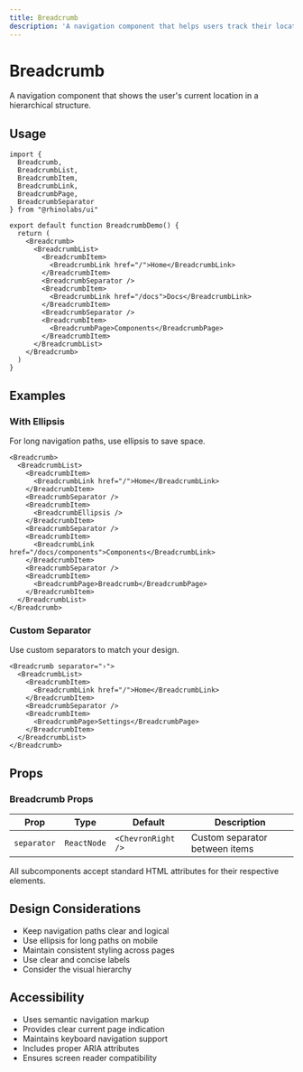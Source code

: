 ```yaml
---
title: Breadcrumb
description: 'A navigation component that helps users track their location within a hierarchy.'
---
```


# Breadcrumb

A navigation component that shows the user's current location in a hierarchical structure.

## Usage

```tsx
import { 
  Breadcrumb,
  BreadcrumbList,
  BreadcrumbItem,
  BreadcrumbLink,
  BreadcrumbPage,
  BreadcrumbSeparator
} from "@rhinolabs/ui"

export default function BreadcrumbDemo() {
  return (
    <Breadcrumb>
      <BreadcrumbList>
        <BreadcrumbItem>
          <BreadcrumbLink href="/">Home</BreadcrumbLink>
        </BreadcrumbItem>
        <BreadcrumbSeparator />
        <BreadcrumbItem>
          <BreadcrumbLink href="/docs">Docs</BreadcrumbLink>
        </BreadcrumbItem>
        <BreadcrumbSeparator />
        <BreadcrumbItem>
          <BreadcrumbPage>Components</BreadcrumbPage>
        </BreadcrumbItem>
      </BreadcrumbList>
    </Breadcrumb>
  )
}
```

## Examples

### With Ellipsis

For long navigation paths, use ellipsis to save space.

```tsx
<Breadcrumb>
  <BreadcrumbList>
    <BreadcrumbItem>
      <BreadcrumbLink href="/">Home</BreadcrumbLink>
    </BreadcrumbItem>
    <BreadcrumbSeparator />
    <BreadcrumbItem>
      <BreadcrumbEllipsis />
    </BreadcrumbItem>
    <BreadcrumbSeparator />
    <BreadcrumbItem>
      <BreadcrumbLink href="/docs/components">Components</BreadcrumbLink>
    </BreadcrumbItem>
    <BreadcrumbSeparator />
    <BreadcrumbItem>
      <BreadcrumbPage>Breadcrumb</BreadcrumbPage>
    </BreadcrumbItem>
  </BreadcrumbList>
</Breadcrumb>
```

### Custom Separator

Use custom separators to match your design.

```tsx
<Breadcrumb separator="›">
  <BreadcrumbList>
    <BreadcrumbItem>
      <BreadcrumbLink href="/">Home</BreadcrumbLink>
    </BreadcrumbItem>
    <BreadcrumbSeparator />
    <BreadcrumbItem>
      <BreadcrumbPage>Settings</BreadcrumbPage>
    </BreadcrumbItem>
  </BreadcrumbList>
</Breadcrumb>
```

## Props

### Breadcrumb Props

| Prop | Type | Default | Description |
|------|------|---------|-------------|
| `separator` | `ReactNode` | `<ChevronRight />` | Custom separator between items |

All subcomponents accept standard HTML attributes for their respective elements.

## Design Considerations

- Keep navigation paths clear and logical
- Use ellipsis for long paths on mobile
- Maintain consistent styling across pages
- Use clear and concise labels
- Consider the visual hierarchy

## Accessibility

- Uses semantic navigation markup
- Provides clear current page indication
- Maintains keyboard navigation support
- Includes proper ARIA attributes
- Ensures screen reader compatibility
